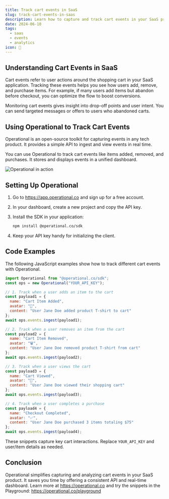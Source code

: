 ```yaml
---
title: Track cart events in SaaS
slug: track-cart-events-in-saas
description: Learn how to capture and track cart events in your SaaS product to improve user behavior analysis and drive conversions.
date: 2024-06-10
tags:
  - saas
  - events
  - analytics
icon: 🛒
---
```


## Understanding Cart Events in SaaS

Cart events refer to user actions around the shopping cart in your SaaS application. Tracking these events helps you see how users add, remove, and purchase items. For example, if many users add items but abandon before checkout, you can optimize the flow to boost conversions.

Monitoring cart events gives insight into drop-off points and user intent. You can send targeted messages or offers to users who abandoned carts.

## Using Operational to Track Cart Events

Operational is an open-source toolkit for capturing events in any tech product. It provides a simple API to ingest and view events in real time.

You can use Operational to track cart events like items added, removed, and purchases. It stores and displays events in a unified dashboard.

![Operational in action](https://operational.co/images/misc/ops-usage.jpg)

## Setting Up Operational

1. Go to https://app.operational.co and sign up for a free account.
2. In your dashboard, create a new project and copy the API key.
3. Install the SDK in your application:

   ```bash
   npm install @operational.co/sdk
   ```
4. Keep your API key handy for initializing the client.

## Code Examples

The following JavaScript examples show how to track different cart events with Operational.

```javascript
import Operational from "@operational.co/sdk";
const ops = new Operational("YOUR_API_KEY");

// 1. Track when a user adds an item to the cart
const payload1 = {
  name: "Cart Item Added",
  avatar: "🛒",
  content: "User Jane Doe added product T-shirt to cart"
};
await ops.events.ingest(payload1);

// 2. Track when a user removes an item from the cart
const payload2 = {
  name: "Cart Item Removed",
  avatar: "🗑️",
  content: "User Jane Doe removed product T-shirt from cart"
};
await ops.events.ingest(payload2);

// 3. Track when a user views the cart
const payload3 = {
  name: "Cart Viewed",
  avatar: "🛒",
  content: "User Jane Doe viewed their shopping cart"
};
await ops.events.ingest(payload3);

// 4. Track when a user completes a purchase
const payload4 = {
  name: "Checkout Completed",
  avatar: "✅",
  content: "User Jane Doe purchased 3 items totaling $75"
};
await ops.events.ingest(payload4);
```

These snippets capture key cart interactions. Replace `YOUR_API_KEY` and user/item details as needed.

## Conclusion

Operational simplifies capturing and analyzing cart events in your SaaS product. It saves you time by offering a consistent API and real-time dashboard. Learn more at https://operational.co and try the snippets in the Playground: https://operational.co/playground
